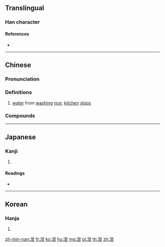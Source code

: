 ==Translingual==

===Han character===
{{Han char|rn=85|rad=水|as=05|sn=8|four=34170|canj=ETM}}

====References====
* {{Han ref|kx=0616.100|dkj=17289|dj=1010.010|hdz=31580.010|uh=6CD4|ud=27860|bh=CCF4|bd=52468}}

----

==Chinese==
{{zh-forms}}

===Pronunciation===
{{zh-pron
|m=gān
|c=gam1
|h=pfs=
|md=
|mn=
|w=1koe
|mc=y
|oc=y
|cat=n
}}

===Definitions===
{{zh-hanzi}}

# [[water]] from [[washing]] [[rice]]; [[kitchen]] [[slops]]

===Compounds===
{{zh-der|泔水|泔水桶|泔淡|米泔水|泔腳}}

----

==Japanese==

===Kanji===
{{ja-kanji|grade=|rs=水05}}

# {{defn|lang=ja|sort=水05}}

====Readings====
* {{ja-readings|on=[[かん]] (kan), [[ごん]] (gon)|kun=}}

----

==Korean==

===Hanja===
{{ko-hanja|hangeul=검|eumhun=|rv=geom|mr=kŏm|y=kem}}

# {{defn|lang=ko|sort=水05}}

[[zh-min-nan:泔]]
[[fr:泔]]
[[ko:泔]]
[[hu:泔]]
[[mg:泔]]
[[pl:泔]]
[[th:泔]]
[[zh:泔]]